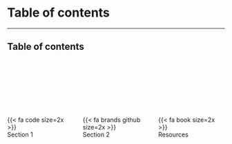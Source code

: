 # Table of contents

---

## Table of contents

<br>
<br>
<br>
<br>
<br>
<br>

:::: { .columns }

::: { .column .center width="33%"}
{{< fa code size=2x >}}
<br>
Section 1
:::

::: { .column .center width="33%"}
{{< fa brands github size=2x >}}
<br>
Section 2
:::

::: { .column .center width="33%"}
{{< fa book size=2x >}}
<br>
Resources
:::

::::
